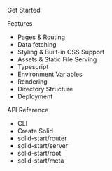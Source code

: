 Get Started

Features

- Pages & Routing
- Data fetching
- Styling & Built-in CSS Support
- Assets & Static File Serving
- Typescript
- Environment Variables
- Rendering
- Directory Structure
- Deployment

API Reference

- CLI
- Create Solid
- solid-start/router
- solid-start/server
- solid-start/root
- solid-start/meta
